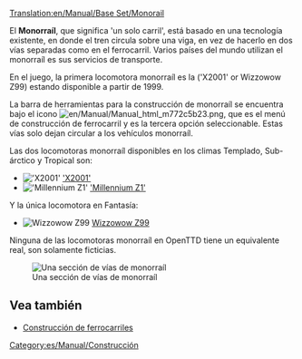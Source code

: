 [[Translation:en/Manual/Base Set/Monorail]]
{{es/Traducción|en/Manual/Base Set/Monorail|0}}
{{es/Manual/Base Set/Tipos de ferrocarril}}

El '''Monorraíl''', que significa 'un solo carril', está basado en una tecnología existente, en donde el tren circula sobre una viga, en vez de hacerlo en dos vías separadas como en el ferrocarril. Varios países del mundo utilizan el monorraíl es sus servicios de transporte.

En el juego, la primera locomotora monorraíl es la ('X2001' or Wizzowow Z99) estando disponible a partir de 1999.

La barra de herramientas para la construcción de monorraíl se encuentra bajo el icono [[File:en/Manual/Manual html m772c5b23.png]], que es el menú de construcción de ferrocarril y es la tercera opción seleccionable. Estas vías solo dejan circular a los vehículos monorraíl. 

Las dos locomotoras monorraíl disponibles en los climas Templado, Sub-árctico y Tropical son:
*[[File:en/Manual/Base Set/Trains/X2001.png|'X2001']] [[es/Manual/Base Set/Trains/X2001|'X2001']]
*[[File:en/Manual/Base Set/Trains/Millenniumz1.png|'Millennium Z1']] [[es/Manual/Base Set/Trains/Millennium Z1|'Millennium Z1']]
Y la única locomotora en Fantasía:
*[[File:en/Manual/Base Set/Trains/Wizzowowz99.png|Wizzowow Z99]] [[es/Manual/Base Set/Trains/Wizzowow Z99|Wizzowow Z99]]

Ninguna de las locomotoras monorraíl en OpenTTD tiene un equivalente real, son solamente ficticias.

[[File:en/Manual/Base Set/MonorialTemp.png|none|frame|Una sección de vías de monorraíl]]

==Vea también==
*[[es/Manual/Construcción de ferrocarriles|Construcción de ferrocarriles]]

[[Category:es/Manual/Construcción]]